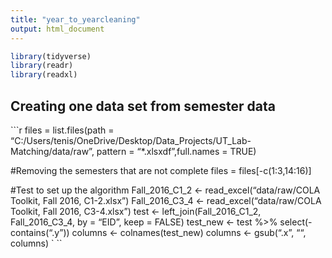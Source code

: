 ```yaml
---
title: "year_to_yearcleaning"
output: html_document
---
```


```r

library(tidyverse)
library(readr)
library(readxl)
```

## Creating one data set from semester data

```r

files = list.files(path = "C:/Users/tenis/OneDrive/Desktop/Data_Projects/UT_Lab-Matching/data/raw", pattern = "*.xlsxdf",full.names = TRUE)

#Removing the semesters that are not complete
files = files[-c(1:3,14:16)]

#Test to set up the algorithm 
Fall_2016_C1_2 <- read_excel("data/raw/COLA Toolkit, Fall 2016, C1-2.xlsx")
Fall_2016_C3_4 <- read_excel("data/raw/COLA Toolkit, Fall 2016, C3-4.xlsx")
test <- left_join(Fall_2016_C1_2, Fall_2016_C3_4, by = "EID", keep = FALSE)
test_new <- test %>% select(-contains(".y"))
columns <- colnames(test_new)
columns <- gsub(".x", "", columns)
`
``

## 
